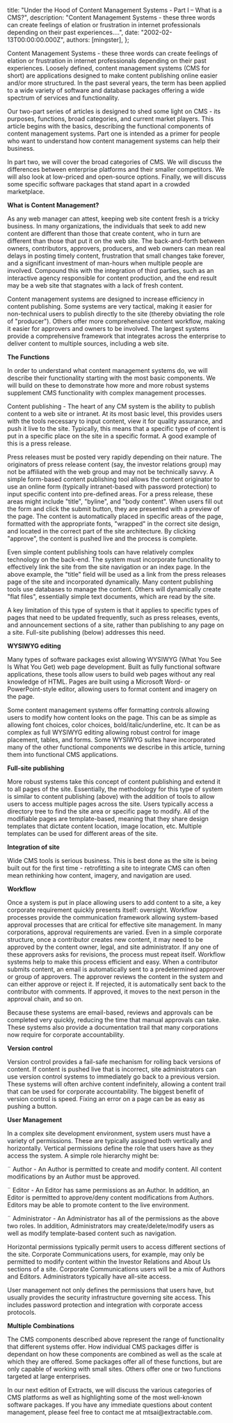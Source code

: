 
  title: "Under the Hood of Content Management Systems - Part I – What is a CMS?",
  description: "Content Management Systems - these three words can create feelings of elation or frustration in internet professionals depending on their past experiences....",
  date: "2002-02-13T00:00:00.000Z",
  authors: [mingster],
};

<p>Content Management Systems - these three words can create feelings of elation or frustration in internet professionals depending on their past experiences. Loosely defined, content management systems (CMS for short) are applications designed to make content publishing online easier and/or more structured. In the past several years, the term has been applied to a wide variety of software and database packages offering a wide spectrum of services and functionality.</p>
<p>
<p>Our two-part series of articles is designed to shed some light on CMS - its purposes, functions, broad categories, and current market players. This article begins with the basics, describing the functional components of content management systems. Part one is intended as a primer for people who want to understand how content management systems can help their business.</p>
<p>
<p>In part two, we will cover the broad categories of CMS. We will discuss the differences between enterprise platforms and their smaller competitors. We will also look at low-priced and open-source options. Finally, we will discuss some specific software packages that stand apart in a crowded marketplace.</p>
<p>
<p><b>What is Content Management?</b></p>
<p>
<p>As any web manager can attest, keeping web site content fresh is a tricky business. In many organizations, the individuals that seek to add new content are different than those that create content, who in turn are different than those that put it on the web site. The back-and-forth between owners, contributors, approvers, producers, and web owners can mean real delays in posting timely content, frustration that small changes take forever, and a significant investment of man-hours when multiple people are involved. Compound this with the integration of third parties, such as an interactive agency responsible for content production, and the end result may be a web site that stagnates with a lack of fresh content.</p>
<p>
<p>Content management systems are designed to increase efficiency in content publishing. Some systems are very tactical, making it easier for non-technical users to publish directly to the site (thereby obviating the role of "producer"). Others offer more comprehensive content workflow, making it easier for approvers and owners to be involved. The largest systems provide a comprehensive framework that integrates across the enterprise to deliver content to multiple sources, including a web site.</p>
<p>
<p><b>The Functions</b></p>
<p>
<p>In order to understand what content management systems do, we will describe their functionality starting with the most basic components. We will build on these to demonstrate how more and more robust systems supplement CMS functionality with complex management processes.</p>
<p>
<p>Content publishing - The heart of any CM system is the ability to publish content to a web site or intranet. At its most basic level, this provides users with the tools necessary to input content, view it for quality assurance, and push it live to the site. Typically, this means that a specific type of content is put in a specific place on the site in a specific format. A good example of this is a press release.</p>
<p>
<p>Press releases must be posted very rapidly depending on their nature. The originators of press release content (say, the investor relations group) may not be affiliated with the web group and may not be technically savvy. A simple form-based content publishing tool allows the content originator to use an online form (typically intranet-based with password protection) to input specific content into pre-defined areas. For a press release, these areas might include "title", "byline", and "body content". When users fill out the form and click the submit button, they are presented with a preview of the page. The content is automatically placed in specific areas of the page, formatted with the appropriate fonts, "wrapped" in the correct site design, and located in the correct part of the site architecture. By clicking "approve", the content is pushed live and the process is complete.</p>
<p>
<p>Even simple content publishing tools can have relatively complex technology on the back-end. The system must incorporate functionality to effectively link the site from the site navigation or an index page. In the above example, the "title" field will be used as a link from the press releases page of the site and incorporated dynamically. Many content publishing tools use databases to manage the content. Others will dynamically create "flat files", essentially simple text documents, which are read by the site.</p>
<p>
<p>A key limitation of this type of system is that it applies to specific types of pages that need to be updated frequently, such as press releases, events, and announcement sections of a site, rather than publishing to any page on a site. Full-site publishing (below) addresses this need.</p>
<p>
<p><b>WYSIWYG editing</b></p>
<p>
<p>Many types of software packages exist allowing WYSIWYG (What You See Is What You Get) web page development. Built as fully functional software applications, these tools allow users to build web pages without any real knowledge of HTML. Pages are built using a Microsoft Word- or PowerPoint-style editor, allowing users to format content and imagery on the page.</p>
<p>
<p>Some content management systems offer formatting controls allowing users to modify how content looks on the page. This can be as simple as allowing font choices, color choices, bold/italic/underline, etc. It can be as complex as full WYSIWYG editing allowing robust control for image placement, tables, and forms. Some WYSIWYG suites have incorporated many of the other functional components we describe in this article, turning them into functional CMS applications.</p>
<p>
<p><b>Full-site publishing</b></p>
<p>
<p>More robust systems take this concept of content publishing and extend it to all pages of the site. Essentially, the methodology for this type of system is similar to content publishing (above) with the addition of tools to allow users to access multiple pages across the site. Users typically access a directory tree to find the site area or specific page to modify. All of the modifiable pages are template-based, meaning that they share design templates that dictate content location, image location, etc. Multiple templates can be used for different areas of the site.</p>
<p>
<p><b>Integration of site</b></p>
<p>
<p>Wide CMS tools is serious business. This is best done as the site is being built out for the first time - retrofitting a site to integrate CMS can often mean rethinking how content, imagery, and navigation are used.</p>
<p>
<p><b>Workflow</b></p>
<p>
<p>Once a system is put in place allowing users to add content to a site, a key corporate requirement quickly presents itself: oversight. Workflow processes provide the communication framework allowing system-based approval processes that are critical for effective site management. In many corporations, approval requirements are varied. Even in a simple corporate structure, once a contributor creates new content, it may need to be approved by the content owner, legal, and site administrator. If any one of these approvers asks for revisions, the process must repeat itself. Workflow systems help to make this process efficient and easy. When a contributor submits content, an email is automatically sent to a predetermined approver or group of approvers. The approver reviews the content in the system and can either approve or reject it. If rejected, it is automatically sent back to the contributor with comments. If approved, it moves to the next person in the approval chain, and so on.</p>
<p>
<p>Because these systems are email-based, reviews and approvals can be completed very quickly, reducing the time that manual approvals can take. These systems also provide a documentation trail that many corporations now require for corporate accountability.</p>
<p>
<p><b>Version control</b></p>
<p>
<p>Version control provides a fail-safe mechanism for rolling back versions of content. If content is pushed live that is incorrect, site administrators can use version control systems to immediately go back to a previous version. These systems will often archive content indefinitely, allowing a content trail that can be used for corporate accountability. The biggest benefit of version control is speed. Fixing an error on a page can be as easy as pushing a button. </p>
<p>
<p><b>User Management</b></p>
<p>
<p>In a complex site development environment, system users must have a variety of permissions. These are typically assigned both vertically and horizontally. Vertical permissions define the role that users have as they access the system. A simple role hierarchy might be: </p>
<p>
<p>¨ Author - An Author is permitted to create and modify content. All content modifications by an Author must be approved. </p>
<p>
<p>¨ Editor - An Editor has same permissions as an Author. In addition, an Editor is permitted to approve/deny content modifications from Authors. Editors may be able to promote content to the live environment. </p>
<p>
<p>¨ Administrator - An Administrator has all of the permissions as the above two roles. In addition, Administrators may create/delete/modify users as well as modify template-based content such as navigation. </p>
<p>
<p>Horizontal permissions typically permit users to access different sections of the site. Corporate Communications users, for example, may only be permitted to modify content within the Investor Relations and About Us sections of a site. Corporate Communications users will be a mix of Authors and Editors. Administrators typically have all-site access.</p>
<p>
<p>User management not only defines the permissions that users have, but usually provides the security infrastructure governing site access. This includes password protection and integration with corporate access protocols.</p>
<p>
<p><b>Multiple Combinations</b></p>
<p>
<p>The CMS components described above represent the range of functionality that different systems offer. How individual CMS packages differ is dependant on how these components are combined as well as the scale at which they are offered. Some packages offer all of these functions, but are only capable of working with small sites. Others offer one or two functions targeted at large enterprises.</p>
<p>
<p>In our next edition of Extracts, we will discuss the various categories of CMS platforms as well as highlighting some of the most well-known software packages. If you have any immediate questions about content management, please feel free to contact me at mtsai@extractable.com.</p>
<p></p>
